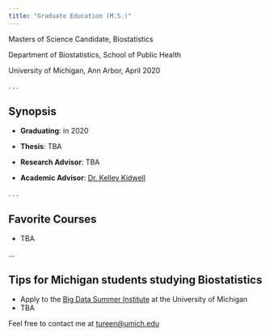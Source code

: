 ```yaml
---
title: "Graduate Education (M.S.)"
---
```




Masters of Science Candidate, Biostatistics

Department of Biostatistics, School of Public Health

University of Michigan, Ann Arbor, April 2020

. . .

## Synopsis

- **Graduating**: in 2020

- **Thesis**: TBA 

- **Research Advisor**: TBA

- **Academic Advisor**: [Dr. Kelley Kidwell](https://sph.umich.edu/faculty-profiles/kidwell-kelley.html)


. . .

## Favorite Courses

- TBA

...

## Tips for Michigan students studying Biostatistics

- Apply to the [Big Data Summer Institute](https://sph.umich.edu/bdsi/) at the University of Michigan
- TBA



Feel free to contact me at [tureen@umich.edu]()
